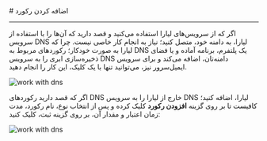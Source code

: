 

<Layout>
<Head>
<title>مستندات اضافه کردن رکورد به DNS - لیارا</title>
</Head>
# اضافه کردن رکورد
<hr className="mb-2" />

اگر که از سرویس‌های لیارا استفاده می‌کنید و قصد دارید که آن‌ها را با استفاده از سرویس DNS لیارا، به دامنه خود، متصل کنید؛ نیاز به انجام کار خاصی نیست. چرا که لیارا به صورت خودکار؛ 
رکوردهای مربوط به DNS یک پلتفرم، برنامه آماده و یا فضای ذخیره‌سازی ابری را به سرویس DNS دامنه‌تان، اضافه می‌کند و برای سرویس ایمیل‌سرور نیز، می‌توانید تنها با یک کلیک، این کار را انجام دهید.

<div className="h-4" />
<img src="https://files.liara.ir/liara/docs/liara-dns-management-system-example-records.png" alt="work with dns" />
<div className="h-4" />

اگر که قصد دارید رکوردهای DNS خارج از لیارا را به سرویس DNS لیارا، اضافه کنید؛ کافیست تا بر روی گزینه
**افزودن رکورد** کلیک کرده و پس از انتخاب نوع، نام رکورد، مدت زمان اعتبار و مقدار آن، بر روی گزینه ثبت، کلیک کنید:


<div className="h-4" />
<img src="https://files.liara.ir/liara/docs/add-record-to-dns-management-system.gif" alt="work with dns" />
<div className="h-4" />

</Layout>